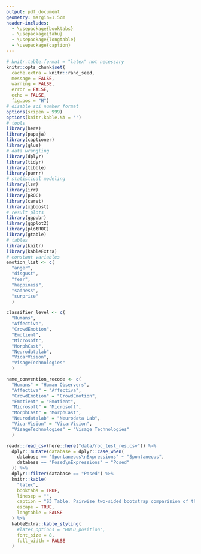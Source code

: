 ```yaml
---
output: pdf_document
geometry: margin=1.5cm
header-includes:
  - \usepackage{booktabs}
  - \usepackage{tabu}
  - \usepackage{longtable}
  - \usepackage{caption}
---
```


\captionsetup[table]{labelformat=empty}

```r
# knitr.table.format = "latex" not necessary
knitr::opts_chunk$set(
  cache.extra = knitr::rand_seed, 
  message = FALSE, 
  warning = FALSE, 
  error = FALSE, 
  echo = FALSE, 
  fig.pos = "H")
# disable sci number format
options(scipen = 999)
options(knitr.kable.NA = '')
# tools
library(here)
library(papaja)
library(captioner)
library(glue)
# data wrangling
library(dplyr)
library(tidyr)
library(tibble)
library(purrr)
# statistical modeling
library(lsr)
library(irr)
library(pROC)
library(caret)
library(xgboost)
# result plots
library(ggpubr)
library(ggplot2)
library(plotROC)
library(gtable)
# tables
library(knitr)
library(kableExtra)
# constant variables
emotion_list <- c(
  "anger", 
  "disgust", 
  "fear", 
  "happiness", 
  "sadness", 
  "surprise"
  )

classifier_level <- c(
  "Humans",
  "Affectiva",
  "CrowdEmotion",
  "Emotient", 
  "Microsoft",
  "MorphCast",
  "Neurodatalab",
  "VicarVision",
  "VisageTechnologies"
  )

name_convention_recode <- c(
  "Humans" = "Human Observers",
  "Affectiva" = "Affectiva",
  "CrowdEmotion" = "CrowdEmotion",
  "Emotient" = "Emotient",
  "Microsoft" = "Microsoft",
  "MorphCast" = "MorphCast",
  "Neurodatalab" = "Neurodata Lab",
  "VicarVision" = "VicarVision",
  "VisageTechnologies" = "Visage Technologies"
  )
```


```r
readr::read_csv(here::here("data/roc_test_res.csv")) %>%
  dplyr::mutate(database = dplyr::case_when(
    database == "Spontaneous\nExpressions" ~ "Spontaneous",
    database == "Posed\nExpressions" ~ "Posed"
  )) %>% 
  dplyr::filter(database == "Posed") %>% 
  knitr::kable(
    "latex",
    booktabs = TRUE,
    linesep = "",
    caption = "S3 Table. Pairwise two-sided bootstrap comparision of the Receiver Operating Characteristic (ROC)'s Area Under the Curve (AUC) between the classifiers for posed facial expressions.",
    escape = TRUE,
    longtable = FALSE
  ) %>%
  kableExtra::kable_styling(
    #latex_options = "HOLD_position",
    font_size = 8,
    full_width = FALSE
  )

```